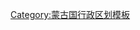 {{Navbox
|name  = 巴彦乌列盖省行政区划
|title =  [[巴彦乌列盖省]]行政区划
|state    = {{{state|autocollapse}}}
|listclass = hlist
|image = [[Image:Mn_flag_bayan_olgiy_aymag.svg|40px|巴彦乌列盖省省旗]]
|list1 = 
* [[阿尔泰县 (巴彦乌列盖省)|阿尔泰县]]
* [[阿拉坦车格次县]]
* [[巴彦努尔县 (巴彦乌列盖省)|巴彦努尔县]]
* [[布嘎特县 (巴彦乌列盖省)|布嘎特县]]
* [[布尔根县]]
* [[巴彦特县 (巴彦乌列盖省)|巴彦特县]]
* [[德龙县]]
* [[瑙贡诺尔县]]
* [[乌列盖|乌列盖市]]
* [[萨格赛县]]
* [[陶勒包县]]
* [[查干诺尔县 (巴彦乌列盖省)|查干诺尔县]]
* [[臣勒格县 (巴彦乌列盖省)|臣勒格县]]
* [[乌兰呼斯县]] 
}}<noinclude>
{{collapsible option}}
[[Category:蒙古国行政区划模板]]
</noinclude>